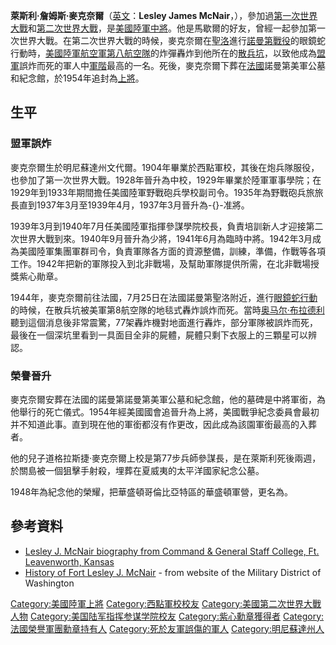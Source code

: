 {{Infobox Military Person
|name             = 萊斯利·詹姆斯·麥克奈爾
|born             = 1883年5月25日
|died             = 1944年7月25日{{KIA}}
|place of birth     = {{US}}[[明尼蘇達州文代爾|明尼蘇達州文代爾]]
|place of death     = {{flag|法國}}[[聖洛|聖洛]]附近
|image            = [[File:Lesley_McNair.jpg|250px]]
|caption          = '''Lesley J. McNair''' 
|nickname         = 
|allegiance       = 
|serviceyears     = 1904–1944
|rank             = {{flagicon image|US-O10 insignia.svg}} 上将
|branch           = {{flagicon image|Flag of the United States Army (unofficial proportions).svg}} [[美國陸軍|美國陸軍]]
|commands         = 美國陸軍指揮參謀學院校長<br>[[File:United_States_Army_Forces_Command_SSI.svg|15px]] {{tsl|en|Army Ground Forces|美國陸軍集團軍群司令}}
|unit             =
|battles          = [[第一次世界大戰|第一次世界大戰]]
*[[西方戰線_(第一次世界大戰)|西方戰線]]
[[第二次世界大战|第二次世界大战]]
*[[北非戰場|北非戰場]]
*[[眼鏡蛇行動|眼鏡蛇行動]]{{KIA}}
|awards           = [[Distinguished_Service_Medal_(Army)|傑出服役勛章]](3)<br/>[[法國榮譽軍團勳章|法國榮譽軍團勳章]]<br/>[[紫心勳章|紫心勳章]]
|relations        =
|laterwork        = 
}}

'''萊斯利·詹姆斯·麥克奈爾'''（[[英文|英文]]：'''Lesley James McNair'''，{{bd|1883年|5月25日|1944年|7月25日|catIdx=M}}{{KIA}}），參加過[[第一次世界大戰|第一次世界大戰]]和[[第二次世界大戰|第二次世界大戰]]，是[[美國陸軍|美國陸軍]][[中將|中將]]。他是馬歇爾的好友，曾經一起參加第一次世界大戰。在第二次世界大戰的時候，麥克奈爾在[[聖洛|聖洛]]進行[[諾曼第戰役|諾曼第戰役]]的眼鏡蛇行動時，[[美國陸軍航空軍|美國陸軍航空軍]][[美国第八航空军|第八航空隊]]的炸彈轟炸到他所在的[[散兵坑|散兵坑]]，以致他成為[[盟軍|盟軍]]誤炸而死的軍人中[[軍階|軍階]]最高的一名。死後，麥克奈爾下葬在[[法國|法國]]諾曼第美軍公墓和紀念館，於1954年追封為[[上將|上將]]。

==生平==
===盟軍誤炸===
麥克奈爾生於明尼蘇達州文代爾。1904年畢業於西點軍校，其後在炮兵隊服役，也參加了第一次世界大戰。1928年晉升為中校，1929年畢業於陸軍軍事學院；在1929年到1933年期間擔任美國陸軍野戰砲兵學校副司令。1935年為野戰砲兵旅旅長直到1937年3月至1939年4月，1937年3月晉升為-{}-准將。

1939年3月到1940年7月任美國陸軍指揮參謀學院校長，負責培訓新人才迎接第二次世界大戰到來。1940年9月晉升為少將，1941年6月為臨時中將。1942年3月成為美國陸軍集團軍群司令，負責軍隊各方面的資源整備，訓練，準備，作戰等各項工作。1942年把新的軍隊投入到北非戰場，及幫助軍隊提供所需，在北非戰場授獎紫心勛章。

1944年，麥克奈爾前往法國，7月25日在法國諾曼第聖洛附近，進行[[眼鏡蛇行動|眼鏡蛇行動]]的時候，在散兵坑被美軍第8航空隊的地毯式轟炸誤炸而死。當時[[奥马尔·布拉德利|奥马尔·布拉德利]]聽到這個消息後非常震驚，77架轟炸機對地面進行轟炸，部分軍隊被誤炸而死，最後在一個深坑里看到一具面目全非的屍體，屍體只剩下衣服上的三顆星可以辨認。

===榮譽晉升===
麥克奈爾安葬在法國的諾曼第諾曼第美軍公墓和紀念館，他的墓碑是中將軍銜，為他舉行的死亡儀式。1954年經美國國會追晉升為上將，美國戰爭紀念委員會最初并不知道此事。直到現在他的軍銜都沒有作更改，因此成為該園軍銜最高的入葬者。

他的兒子道格拉斯捷·麥克奈爾上校是第77步兵師參謀長，是在萊斯利死後兩週，於關島被一個狙擊手射殺，埋葬在夏威夷的太平洋國家紀念公墓。

1948年為紀念他的榮耀，把華盛頓哥倫比亞特區的華盛頓軍營，更名為{{Link-en|萊斯利·J·麥克奈爾堡|Fort Lesley J. McNair}}。

==參考資料==
*[https://web.archive.org/web/20070520225856/http://cgsc.leavenworth.army.mil/carl/resources/ftlvn/ww2.asp#mcnair Lesley J. McNair biography from Command & General Staff College, Ft. Leavenworth, Kansas]
*[http://webarchive.loc.gov/all/20010913084355/http://www.mdw.army.mil/fs-i04.htm History of Fort Lesley J. McNair] - from website of the Military District of Washington

{{s-start}}
{{s-mil}}
{{succession box
|after = [[Edmund_L._Gruber|Edmund L. Gruber]]
|title = {{tsl|en|Commandant of the United States Army Command and General Staff College|美國陸軍指揮參謀學院校長}}
|before = [[Charles_Michael_Bundel|Charles Michael Bundel]]
|years = April 1939 - October 1940
}}
{{s-end}}

{{Authority control}}
{{DEFAULTSORT: McNair, Lesley}}

[[Category:美國陸軍上將|Category:美國陸軍上將]]
[[Category:西點軍校校友|Category:西點軍校校友]]
[[Category:美國第二次世界大戰人物|Category:美國第二次世界大戰人物]]
[[Category:美国陆军指挥参谋学院校友|Category:美国陆军指挥参谋学院校友]]
[[Category:紫心勳章獲得者|Category:紫心勳章獲得者]]
[[Category:法國榮譽軍團勳章持有人|Category:法國榮譽軍團勳章持有人]]
[[Category:死於友軍誤傷的軍人|Category:死於友軍誤傷的軍人]]
[[Category:明尼蘇達州人|Category:明尼蘇達州人]]